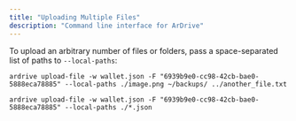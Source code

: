 ```yaml
---
title: "Uploading Multiple Files"
description: "Command line interface for ArDrive"
---
```


To upload an arbitrary number of files or folders, pass a space-separated list of paths to `--local-paths`:

```shell
ardrive upload-file -w wallet.json -F "6939b9e0-cc98-42cb-bae0-5888eca78885" --local-paths ./image.png ~/backups/ ../another_file.txt

ardrive upload-file -w wallet.json -F "6939b9e0-cc98-42cb-bae0-5888eca78885" --local-paths ./*.json
```